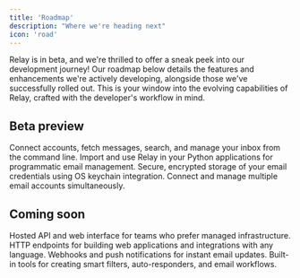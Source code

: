 ```yaml
---
title: 'Roadmap'
description: "Where we're heading next"
icon: 'road'
---
```


Relay is in beta, and we're thrilled to offer a sneak peek into our development journey!
Our roadmap below details the features and enhancements we're actively developing, alongside those we've successfully rolled out. This is your window into the evolving capabilities of Relay, crafted with the developer's workflow in mind.

## Beta preview

<AccordionGroup>

<Accordion icon="terminal" title="CLI commands">
  Connect accounts, fetch messages, search, and manage your inbox from the command line.
</Accordion>
<Accordion icon="code" title="Python library">
  Import and use Relay in your Python applications for programmatic email management.
</Accordion>
<Accordion icon="shield-check" title="Local credential storage">
  Secure, encrypted storage of your email credentials using OS keychain integration.
</Accordion>
<Accordion icon="users" title="Multi-account support">
  Connect and manage multiple email accounts simultaneously.
</Accordion>

</AccordionGroup>

## Coming soon

<AccordionGroup>

<Accordion icon="cloud" title="Relay Cloud">
  Hosted API and web interface for teams who prefer managed infrastructure.
</Accordion>

<Accordion icon="globe" title="REST API">
  HTTP endpoints for building web applications and integrations with any language.
</Accordion>

<Accordion icon="webhook" title="Real-time sync">
  Webhooks and push notifications for instant email updates.
</Accordion>

<Accordion icon="robot" title="Email automation">
  Built-in tools for creating smart filters, auto-responders, and email workflows.
</Accordion>

</AccordionGroup>
